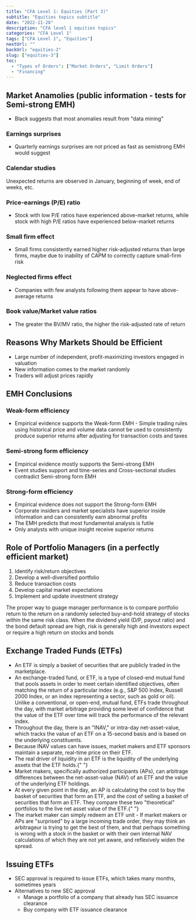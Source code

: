 ---
title: "CFA Level 1: Equities (Part 3)"
subtitle: "Equities topics subtitle"
date: "2022-11-28"
description: "CFA level 1 equities topics"
categories: "CFA Level 1"
tags: ["CFA Level 1", "Equities"]
nextUrl: ""
backUrl: "equities-2"
slug: ["equities-3"]
toc:
  - "Types of Orders": ["Market Orders", "Limit Orders"]
  - "Financing"
---

## Market Anamolies (public information - tests for Semi-strong EMH)

- Black suggests that most anomalies result from "data mining"

### Earnings surprises

- Quarterly earnings surprises are not priced as fast as semistrong EMH would suggest

### Calendar studies

Unexpected returns are observed in January, beginning of week, end of weeks, etc.

### Price-earnings (P/E) ratio

- Stock with low P/E ratios have experienced above-market returns, while stock with high P/E ratios have experienced below-market returns

### Small firm effect

- Small firms consistently earned higher risk-adjusted returns than large firms, maybe due to inability of CAPM to correctly capture small-firm risk

### Neglected firms effect

- Companies with few analysts following them appear to have above-average returns

### Book value/Market value ratios

- The greater the BV/MV ratio, the higher the risk-adjusted rate of return

## Reasons Why Markets Should be Efficient

- Large number of independent, profit-maximizing investors engaged in valuation
- New information comes to the market randomly
- Traders will adjust prices rapidly

## EMH Conclusions

### Weak-form efficiency

- Empirical evidence supports the Weak-form EMH - Simple trading rules using historical price and volume data cannot be used to consistently produce superior returns after adjusting for transaction costs and taxes

### Semi-strong form efficiency

- Empirical evidence mostly supports the Semi-strong EMH
- Event studies support and time-series and Cross-sectional studies contradict Semi-strong form EMH

### Strong-form efficiency

- Empirical evidence does not support the Strong-form EMH
- Corporate insiders and market specialists have superior inside information and can consistently earn abnormal profits
- The EMH predicts that most fundamental analysis is futile
- Only analysts with unique insight receive superior returns

## Role of Portfolio Managers (in a perfectly efficient market)

1.  Identify risk/return objectives
2.  Develop a well-diversified portfolio
3.  Reduce transaction costs
4.  Develop capital market expectations
5.  Implement and update investment strategy

<Note>
  The proper way to guage manager performance is to compare portfolio return to
  the return on a randomly selected buy-and-hold strategy of stocks within the
  same risk class.
</Note>
<Note>
  When the dividend yield (D/P, payout ratio) and the bond default spread are
  high, risk is generally high and investors expect or require a high return on
  stocks and bonds
</Note>

## Exchange Traded Funds (ETFs)

- An ETF is simply a basket of securities that are publicly traded in the marketplace.
- An exchange-traded fund, or ETF, is a type of closed-end mutual fund that pools assets in order to meet certain identified objectives, often matching the return of a particular index (e.g., S&P 500 Index, Russell 2000 Index, or an index representing a sector, such as gold or oil). Unlike a conventional, or open-end, mutual fund, ETFs trade throughout the day, with market arbitrage providing some level of confidence that the value of the ETF over time will track the performance of the relevant index.
- Throughout the day, there is an "INAV," or intra-day net-asset-value, which tracks the value of an ETF on a 15-second basis and is based on the underlying constituents.
- Because INAV values can have issues, market makers and ETF sponsors maintain a separate, real-time price on their ETF.
- The real driver of liquidity in an ETF is the liquidity of the underlying assets that the ETF holds.{" "}
- Market makers, specifically authorized participants (APs), can arbitrage differences between the net-asset-value (NAV) of an ETF and the value of the underlying ETF holdings.
- At every given point in the day, an AP is calculating the cost to buy the basket of securities that form an ETF, and the cost of selling a basket of securities that form an ETF. They compare these two "theoretical" portfolios to the live net asset value of the ETF.{" "}
- The market maker can simply redeem an ETF unit - If market makers or APs are "surprised" by a large incoming trade order, they may think an arbitrageur is trying to get the best of them, and that perhaps something is wrong with a stock in the basket or with their own internal NAV calculations of which they are not yet aware, and reflexively widen the spread.

## Issuing ETFs

- SEC approval is required to issue ETFs, which takes many months, sometimes years
- Alternatives to new SEC approval
  - Manage a portfolio of a company that already has SEC issuance clearance
  - Buy company with ETF issuance clearance

